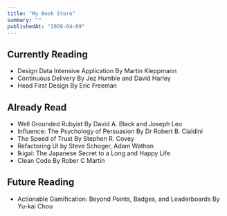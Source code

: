 ```yaml
---
title: "My Book Store"
summary: ""
publishedAt: "2028-04-09"
---
```



## Currently Reading
- Design Data Intensive Application By Martin Kleppmann
- Continuous Delivery By Jez Humble and David Harley
- Head First Design By Eric Freeman

## Already Read
- Well Grounded Rubyist By David A. Black and Joseph Leo
- Influence: The Psychology of Persuasion By  Dr Robert B. Cialdini 
- The Speed of Trust By Stephen R. Covey
- Refactoring UI by Steve Schoger, Adam Wathan
- Ikigai: The Japanese Secret to a Long and Happy Life
- Clean Code By Rober C Martin

## Future Reading
- Actionable Gamification: Beyond Points, Badges, and Leaderboards By Yu-kai Chou